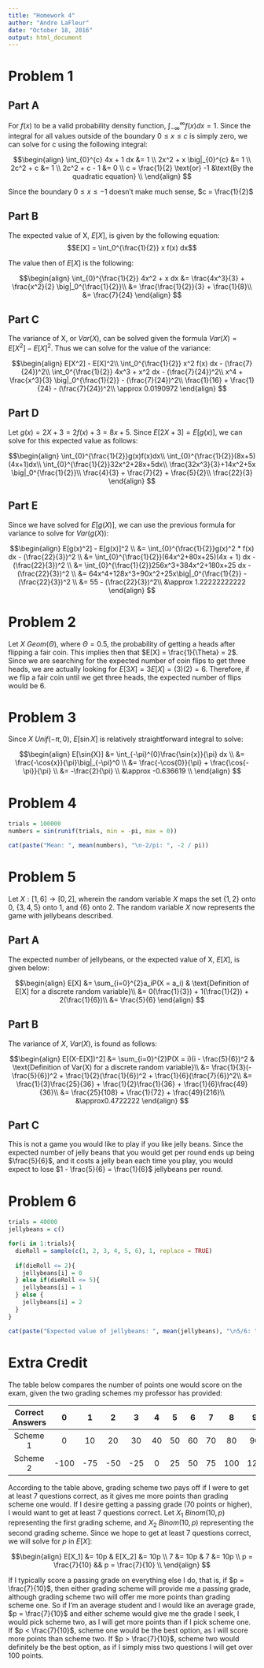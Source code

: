 ```yaml
---
title: "Homework 4"
author: "Andre LaFleur"
date: "October 18, 2016"
output: html_document
---
```


# Problem 1

## Part A

For $f(x)$ to be a valid probability density function, $\int_{-\infty}^{\infty} f(x) dx = 1$. Since the integral for
all values outside of the boundary $0 \leq x \leq c$ is simply zero, we can solve for c using the following integral:

$$\begin{align}
\int_{0}^{c} 4x + 1 dx &= 1 \\
2x^2 + x \big|_{0}^{c} &= 1 \\
2c^2 + c &= 1 \\
2c^2 + c - 1 &= 0 \\
c = \frac{1}{2} \text{or} -1 &\text{By the quadratic equation} \\
\end{align}
$$

Since the boundary $0 \leq x \leq -1$ doesn't make much sense, $c = \frac{1}{2}$

## Part B

The expected value of X, $E[X]$, is given by the following equation: $$E[X] = \int_0^{\frac{1}{2}} x f(x) dx$$

The value then of $E[X]$ is the following:

$$\begin{align}
\int_{0}^{\frac{1}{2}} 4x^2 + x dx &= \frac{4x^3}{3} + \frac{x^2}{2} \big|_0^{\frac{1}{2}}\\
&= \frac{\frac{1}{2}}{3} + \frac{1}{8}\\
&= \frac{7}{24}
\end{align}
$$

## Part C

The variance of X, or $Var(X)$, can be solved given the formula $Var(X) = E[X^2] - E[X]^2$. Thus we can solve
for the value of the variance:

$$\begin{align}
E[X^2] - E[X]^2\\
\int_0^{\frac{1}{2}} x^2 f(x) dx - (\frac{7}{24})^2\\
\int_0^{\frac{1}{2}} 4x^3 + x^2 dx - (\frac{7}{24})^2\\
x^4 + \frac{x^3}{3} \big|_0^{\frac{1}{2}} - (\frac{7}{24})^2\\
\frac{1}{16} + \frac{1}{24} - (\frac{7}{24})^2\\
\approx 0.0190972
\end{align}
$$

## Part D

Let $g(x) = 2X + 3 = 2f(x) + 3 = 8x + 5$. Since $E[2X + 3] = E[g(x)]$, we can solve for this expected value
as follows:

$$\begin{align}
\int_{0}^{\frac{1}{2}}g(x)f(x)dx\\
\int_{0}^{\frac{1}{2}}(8x+5)(4x+1)dx\\
\int_{0}^{\frac{1}{2}}32x^2+28x+5dx\\
\frac{32x^3}{3}+14x^2+5x \big|_0^{\frac{1}{2}}\\
\frac{4}{3} + \frac{7}{2} + \frac{5}{2}\\
\frac{22}{3}
\end{align}
$$

## Part E

Since we have solved for $E[g(X)]$, we can use the previous formula for variance to solve for $Var(g(X))$:

$$\begin{align}
E[g(x)^2] - E[g(x)]^2 \\
&= \int_{0}^{\frac{1}{2}}g(x)^2 * f(x) dx - (\frac{22}{3})^2 \\
&= \int_{0}^{\frac{1}{2}}(64x^2+80x+25)(4x + 1) dx - (\frac{22}{3})^2 \\
&= \int_{0}^{\frac{1}{2}}256x^3+384x^2+180x+25 dx - (\frac{22}{3})^2 \\
&= 64x^4+128x^3+90x^2+25x\big|_0^{\frac{1}{2}}  - (\frac{22}{3})^2 \\
&= 55 - (\frac{22}{3})^2\\
&\approx 1.22222222222
\end{align}
$$

# Problem 2

Let $X ~ Geom(\Theta)$, where $\Theta = 0.5$, the probability of getting a heads after flipping a fair coin. This implies then
that $E[X] = \frac{1}{\Theta} = 2$. Since we are searching for the expected number of coin flips to get three heads, we are actually
looking for $E[3X] = 3E[X] = (3)(2) = 6$. Therefore, if we flip a fair coin until we get three heads, the expected number of flips would
be $6$.

# Problem 3

Since $X ~ Unif(-\pi, 0)$, $E[\sin{X}]$ is relatively straightforward integral to solve:

$$\begin{align}
E[\sin{X}] &= \int_{-\pi}^{0}\frac{\sin{x}}{\pi} dx \\
&= \frac{-\cos{x}}{\pi}\big|_{-\pi}^0 \\
&= \frac{-\cos{0}}{\pi} + \frac{\cos{-\pi}}{\pi} \\
&= -\frac{2}{\pi} \\
&\approx -0.636619 \\
\end{align}
$$

# Problem 4

```r
trials = 100000
numbers = sin(runif(trials, min = -pi, max = 0))

cat(paste("Mean: ", mean(numbers), "\n-2/pi: ", -2 / pi))
```


# Problem 5

Let $X: [1, 6] \rightarrow [0, 2]$, wherein the random variable $X$ maps the set $\{1, 2\}$ onto 
$0$, $\{3, 4, 5\}$ onto $1$, and $\{6\}$ onto $2$. The random variable $X$ now represents the game
with jellybeans described.

## Part A

The expected number of jellybeans, or the expected value of X, $E[X]$, is given below:

$$\begin{align}
E[X] &= \sum_{i=0}^{2}a_iP(X = a_i) & \text{Definition of E[X] for a discrete random variable}\\
&= 0(\frac{1}{3}) + 1(\frac{1}{2}) + 2(\frac{1}{6})\\
&= \frac{5}{6}
\end{align}
$$

## Part B

The variance of $X$, $Var(X)$, is found as follows:

$$\begin{align}
E[(X-E[X])^2] &= \sum_{i=0}^{2}P(X = i)(i - \frac{5}{6})^2 & \text{Definition of Var(X) for a discrete random variable}\\
&= \frac{1}{3}(- \frac{5}{6})^2 + \frac{1}{2}(\frac{1}{6})^2 + \frac{1}{6}(\frac{7}{6})^2\\
&= \frac{1}{3}\frac{25}{36} + \frac{1}{2}\frac{1}{36} + \frac{1}{6}\frac{49}{36}\\
&= \frac{25}{108} + \frac{1}{72} + \frac{49}{216}\\
&\approx0.4722222
\end{align}
$$

## Part C

This is not a game you would like to play if you like jelly beans. Since the expected number of jelly beans that you
would get per round ends up being $\frac{5}{6}$, and it costs a jelly bean each time you play, you would expect
to lose $1 - \frac{5}{6} = \frac{1}{6}$ jellybeans per round. 

# Problem 6
```r
trials = 40000
jellybeans = c()

for(i in 1:trials){
  dieRoll = sample(c(1, 2, 3, 4, 5, 6), 1, replace = TRUE)
  
  if(dieRoll <= 2){
    jellybeans[i] = 0
  } else if(dieRoll <= 5){
    jellybeans[i] = 1
  } else {
    jellybeans[i] = 2
  }
}

cat(paste("Expected value of jellybeans: ", mean(jellybeans), "\n5/6: ", 5 / 6))
```

# Extra Credit

The table below compares the number of points one would score on the exam, given the two 
grading schemes my professor has provided:

| Correct Answers |   0    |   1    |    2   |    3   |   4    |   5    |    6   |    7   |    8   |   9    |   10   |
|:---------------:|:------:|:------:|:------:|:------:|:------:|:------:|:------:|:------:|:------:|:------:|:------:|
| Scheme 1        |   0    |   10   |   20   |    30  |   40   |   50   |    60  |   70   |   80   |   90   |   100  |
| Scheme 2        | -100   |  -75   |  -50   |  -25   |   0    |   25   |   50   |   75   |   100  |  125   |  150   |

According to the table above, grading scheme two pays off if I were to get at least 7 questions correct, as it gives me
more points than grading scheme one would. If I desire getting a passing grade (70 points or higher), I would want to
get at least 7 questions correct. Let $X_1 ~ Binom(10, p)$ representing the first grading scheme, and $X_2 ~ Binom(10, p)$
representing the second grading scheme. Since we hope to get at least 7 questions correct, we will solve for $p$ in $E[X]$:

$$\begin{align}
E[X_1] &= 10p & E[X_2] &= 10p \\
7 &= 10p & 7 &= 10p \\
p = \frac{7}{10} && p = \frac{7}{10} \\
\end{align}
$$

If I typically score a passing grade on everything else I do, that is, if $p = \frac{7}{10}$, then either grading scheme
will provide me a passing grade, although grading scheme two will offer me more points than grading scheme one. So if I'm
an average student and I would like an average grade, $p = \frac{7}{10}$ and either scheme would give me the grade I seek,
I would pick scheme two, as I will get more points than if I pick scheme one. If $p < \frac{7}{10}$, scheme one would be the
best option, as I will score more points than scheme two. If $p > \frac{7}{10}$, scheme two would definitely be the best
option, as if I simply miss two questions I will get over 100 points.
